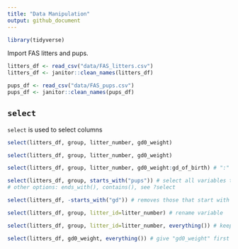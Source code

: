 ```yaml
---
title: "Data Manipulation"
output: github_document
---
```


```r
library(tidyverse)
```

Import FAS litters and pups.

```r
litters_df <- read_csv("data/FAS_litters.csv")
litters_df <- janitor::clean_names(litters_df)

pups_df <- read_csv("data/FAS_pups.csv")
pups_df <- janitor::clean_names(pups_df)
```


## `select`

`select` is used to select columns
```r
select(litters_df, group, litter_number, gd0_weight)

select(litters_df, group, litter_number, gd0_weight)

select(litters_df, group, litter_number, gd0_weight:gd_of_birth) # ":" allows you to select things in between

select(litters_df, group, starts_with("pups")) # select all variables that starts with "pups"
# other options: ends_with(), contains(), see ?select

select(litters_df, -starts_with("gd")) # removes those that start with "gd"

select(litters_df, group, litter_id=litter_number) # rename variable

select(litters_df, group, litter_id=litter_number, everything()) # keep everything else

select(litters_df, gd0_weight, everything()) # give "gd0_weight" first and keep everything after
```


